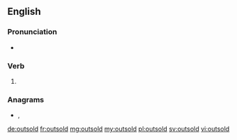 ==English==

===Pronunciation===
* {{IPA|/ɑʊtˈsɔld/|lang=en}}

===Verb===
{{head|en|verb form}}

# {{en-past of|outsell}}

===Anagrams===
* {{l|en|sold-out}}, {{l|en|soldout}}

[[de:outsold]]
[[fr:outsold]]
[[mg:outsold]]
[[my:outsold]]
[[pl:outsold]]
[[sv:outsold]]
[[vi:outsold]]